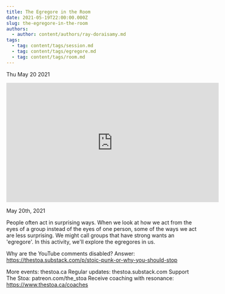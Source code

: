 ```yaml
---
title: The Egregore in the Room
date: 2021-05-19T22:00:00.000Z
slug: the-egregore-in-the-room
authors:
  - author: content/authors/ray-doraisamy.md
tags:
  - tag: content/tags/session.md
  - tag: content/tags/egregore.md
  - tag: content/tags/room.md
---
```






Thu May 20 2021

<iframe width="560" height="315" src="https://www.youtube.com/embed/cm_NkPW-HuU" title="The Egregore in the Room w/ Ray Doraisamy" frameborder="0" allow="accelerometer; autoplay; clipboard-write; encrypted-media; gyroscope; picture-in-picture" allowfullscreen ></iframe>

May 20th, 2021

People often act in surprising ways. When we look at how we act from the eyes of a group instead of the eyes of one person, some of the ways we act are less surprising. We might call groups that have strong wants an 'egregore'. In this activity, we'll explore the egregores in us.

Why are the YouTube comments disabled? Answer: https://thestoa.substack.com/p/stoic-punk-or-why-you-should-stop

More events: thestoa.ca
Regular updates: thestoa.substack.com
Support The Stoa: patreon.com/the_stoa
Receive coaching with resonance: https://www.thestoa.ca/coaches


